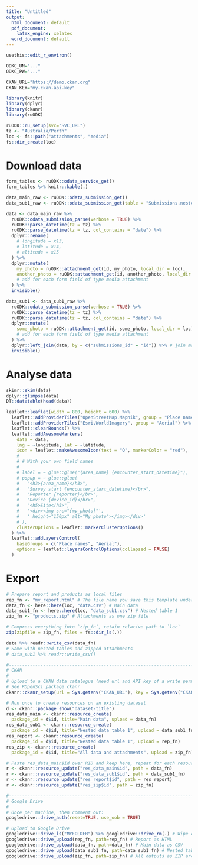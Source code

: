 ```yaml
---
title: "Untitled"
output:
  html_document: default
  pdf_document:
    latex_engine: xelatex
  word_document: default
---
```


<!--  
This Rmd template provides an example workflow to access submissions and 
attachments of a given ODK Central form using its OData API.


You will need:
* An ODK Central form's OData Service URL (ending in .svc), accessed from the 
  "Analyse using OData" button on the form submission tab.
* Username and password of an ODK Central webuser authorised to view this form.
-->

<!--
Step 1: Setup ruODK
ODK Central webuser username and password are set as environment variables to
keep them outside of this document.
Optional: CKAN URL and API key.

Read vignette "setup" for further information.
-->
<!-- Open the .Renviron file  -->
```r
usethis::edit_r_environ()
```

<!-- and paste the following with the webuser's credentials  -->
```r
ODKC_UN="..."
ODKC_PW="..."

CKAN_URL="https://demo.ckan.org"
CKAN_KEY="my-ckan-api-key"
```
<!-- and restart the session to load these environment variables. -->

<!-- 
* Configure ODK Central base URL, project ID, and form ID through OData Service URL.
  Paste the OData Service URL over `SVC_URL`.
* Paste your local timezone over `Australia/Perth`.
* Adjust `loc` to a local subfolder for downloaded attachments.
-->
```r
library(knitr)
library(dplyr)
library(ckanr)
library(ruODK)

ruODK::ru_setup(svc="SVC_URL")
tz <- "Australia/Perth"
loc <- fs::path("attachments", "media")
fs::dir_create(loc)
```

# Download data
<!-- 
Get table names. 

form_tables will contain one row per separate table. 
-->
```r
form_tables <- ruODK::odata_service_get()
form_tables %>% knitr::kable(.)
```

<!-- 
Get and parse submissions.

* Rename any point coordinates which come out as `xn`, `xn+1`, `xn+2` into 
  longitude, latitude, altitude.
* Repeat parse_datetime for each form field name that symbolises a datetime.
  Default assumes "time", example shows an additional step to also parse any
  form field with "date" in its name.


Repeat for each table name in form_tables$url. 
-->
```r
data_main_raw <- ruODK::odata_submission_get()
data_sub1_raw <- ruODK::odata_submission_get(table = "Submissions.nested_table_name1")

data <- data_main_raw %>% 
  ruODK::odata_submission_parse(verbose = TRUE) %>%
  ruODK::parse_datetime(tz = tz) %>% 
  ruODK::parse_datetime(tz = tz, col_contains = "date") %>%
  dplyr::rename(
    # longitude = x13,
    # latitude = x14,
    # altitude = x15
  ) %>%
  dplyr::mutate(
    my_photo = ruODK::attachment_get(id, my_photo, local_dir = loc),
    another_photo = ruODK::attachment_get(id, another_photo, local_dir = loc)
    # add for each form field of type media attachment
  ) %>%
  invisible()

data_sub1 <- data_sub1_raw %>% 
  ruODK::odata_submission_parse(verbose = TRUE) %>%
  ruODK::parse_datetime(tz = tz) %>% 
  ruODK::parse_datetime(tz = tz, col_contains = "date") %>%
  dplyr::mutate(
    some_photo = ruODK::attachment_get(id, some_photo, local_dir = loc),
    # add for each form field of type media attachment
  ) %>%
  dplyr::left_join(data, by = c("submissions_id" = "id")) %>% # join main table
  invisible()
```

# Analyse data
<!-- Summarise, analyse, visualise the tibble(s) data (, data_sub1, data_sub2) -->
```r
skimr::skim(data)
dplyr::glimpse(data)
DT::datatable(head(data))
```

```r
leaflet::leaflet(width = 800, height = 600) %>%
  leaflet::addProviderTiles("OpenStreetMap.Mapnik", group = "Place names") %>%
  leaflet::addProviderTiles("Esri.WorldImagery", group = "Aerial") %>%
  leaflet::clearBounds() %>%
  leaflet::addAwesomeMarkers(
    data = data,
    lng = ~longitude, lat = ~latitude,
    icon = leaflet::makeAwesomeIcon(text = "Q", markerColor = "red"),
    # 
    # # With your own field names
    # 
    # label = ~ glue::glue("{area_name} {encounter_start_datetime}"),
    # popup = ~ glue::glue(
    #   "<h3>{area_name}</h3>",
    #   "Survey start {encounter_start_datetime}</br>",
    #   "Reporter {reporter}</br>",
    #   "Device {device_id}</br>",
    #   "<h5>Site</h5>",
    #   '<div><img src="{my_photo}"',
    #   ' height="150px" alt="My photo"></img></div>'
    # ),
    clusterOptions = leaflet::markerClusterOptions()
  ) %>%
  leaflet::addLayersControl(
    baseGroups = c("Place names", "Aerial"),
    options = leaflet::layersControlOptions(collapsed = FALSE)
  )
```


# Export

<!--
The form submissions are now extracted and visualised. What's next:

* Save to a local spreadsheet.
* Upload the data (spreadsheet) and possibly this report (compiled to HTML) 
  to a CKAN data catalogue.
* Upload same data, report, attachments to Google Drive.
* Generate the HTML report once off without the next chunk (`eval=F`), 
  as the chunk refers to the rendered output file (HTML) before the file is 
  created initially.
* Run report always twice to generate (run 1) and upload (run 2) the latest HTML.
-->
```r
# Prepare report and products as local files
rep_fn <- "my_report.html" # The file name you save this template under
data_fn <- here::here(loc, "data.csv") # Main data
data_sub1_fn <- here::here(loc, "data_sub1.csv") # Nested table 1
zip_fn <- "products.zip" # Attachments as one zip file

# Compress everything into `zip_fn`, retain relative path to `loc`
zip(zipfile = zip_fn, files = fs::dir_ls(.))

data %>% readr::write_csv(data_fn)
# Same with nested tables and zipped attachments
# data_sub1 %>% readr::write_csv()

#------------------------------------------------------------------------------#
# CKAN
#
# Upload to a CKAN data catalogue (need url and API key of a write permitted user)
# See ROpenSci package ckanr
ckanr::ckanr_setup(url = Sys.getenv("CKAN_URL"), key = Sys.getenv("CKAN_KEY"))

# Run once to create resources on an existing dataset
d <- ckanr::package_show("dataset-title")
res_data_main <- ckanr::resource_create(
  package_id = d$id, title="Main data", upload = data_fn)
res_data_sub1 <- ckanr::resource_create(
  package_id = d$id, title="Nested data table 1", upload = data_sub1_fn)
res_report <- ckanr::resource_create(
  package_id = d$id, title="Nested data table 1", upload = rep_fn)
res_zip <- ckanr::resource_create(
  package_id = d$id, title="All data and attachments", upload = zip_fn)

# Paste res_data_main$id over RID and keep here, repeat for each resource
r <- ckanr::resource_update("res_data_main$id", path = data_fn)
r <- ckanr::resource_update("res_data_sub1$id", path = data_sub1_fn)
r <- ckanr::resource_update("res_report$id", path = res_report)
r <- ckanr::resource_update("res_zip$id", path = zip_fn)

#------------------------------------------------------------------------------#
# Google Drive
#
# Once per machine, then comment out:
googledrive::drive_auth(reset=TRUE, use_oob = TRUE)

# Upload to Google Drive
googledrive::drive_ls("MYFOLDER") %>% googledrive::drive_rm(.) # Wipe older outputs
googledrive::drive_upload(rep_fn, path=rep_fn) # Report as HTML
googledrive::drive_upload(data_fn, path=data_fn) # Main data as CSV
googledrive::drive_upload(data_sub1_fn, path=data_sub1_fn) # Nested table 1 as CSV
googledrive::drive_upload(zip_fn, path=zip_fn) # All outputs as ZIP archive
```
